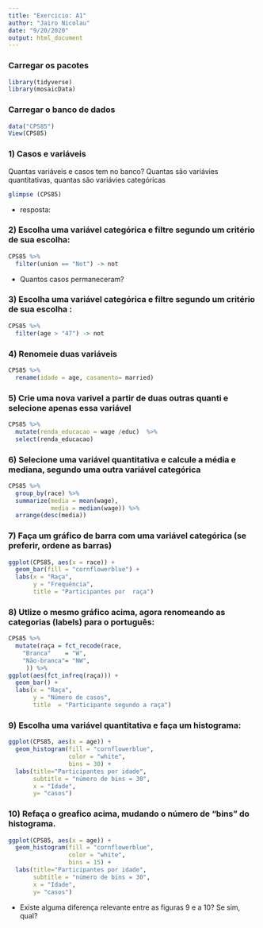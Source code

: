```yaml
---
title: "Exercicio: A1"
author: "Jairo Nicolau"
date: "9/20/2020"
output: html_document
---
```




### Carregar os pacotes

```r

library(tidyverse)
library(mosaicData)

```

### Carregar o banco de dados

```r
data("CPS85")
View(CPS85)
```


### 1) Casos e variáveis

Quantas variáveis e casos tem no banco? Quantas são variávies quantitativas, quantas são variávies categóricas


```r
glimpse (CPS85)
```

- resposta:


### 2) Escolha uma variável categórica e filtre segundo um critério de sua escolha:

```r
CPS85 %>%  
  filter(union == "Not") -> not
```

- Quantos casos permaneceram?


### 3) Escolha uma variável categórica e filtre segundo um critério de sua escolha :

```r
CPS85 %>%  
  filter(age > "47") -> not
```


### 4) Renomeie duas variáveis

```r
CPS85 %>% 
  rename(idade = age, casamento= married)
```

### 5) Crie uma nova varivel a partir de duas outras quanti e selecione apenas essa variável

```r
CPS85 %>%
  mutate(renda_educacao = wage /educ)  %>% 
  select(renda_educacao)

```

### 6) Selecione uma variável quantitativa e calcule a média e mediana, segundo uma outra variável categórica

```r
CPS85 %>%
  group_by(race) %>%
  summarize(media = mean(wage),
            media = median(wage)) %>% 
  arrange(desc(media)) 
```


### 7) Faça um gráfico de barra com uma variável categórica (se preferir, ordene as barras)

```r
ggplot(CPS85, aes(x = race)) + 
  geom_bar(fill = "cornflowerblue") +
  labs(x = "Raça", 
       y = "Frequência", 
       title = "Participantes por  raça") 

```

### 8) Utlize o mesmo gráfico acima, agora renomeando as categorias (labels) para o português:

```r
CPS85 %>% 
  mutate(raça = fct_recode(race,
    "Branca"    = "W",
    "Não-branca"= "NW",
     )) %>%
ggplot(aes(fct_infreq(raça))) +
  geom_bar() +
  labs(x = "Raça", 
       y = "Número de casos", 
       title  = "Participante segundo a raça")
```

### 9) Escolha uma variável quantitativa e faça um histograma:

```r
ggplot(CPS85, aes(x = age)) +
  geom_histogram(fill = "cornflowerblue", 
                 color = "white", 
                 bins = 30) + 
  labs(title="Participantes por idade", 
       subtitle = "número de bins = 30",
       x = "Idade",
       y= "casos")
```

### 10) Refaça o greafico acima, mudando o número de "bins" do histograma.

```r
ggplot(CPS85, aes(x = age)) +
  geom_histogram(fill = "cornflowerblue", 
                 color = "white", 
                 bins = 15) + 
  labs(title="Participantes por idade", 
       subtitle = "número de bins = 30",
       x = "Idade",
       y= "casos")
```
- Existe alguma diferença relevante entre as figuras 9 e a 10? Se sim, qual?


